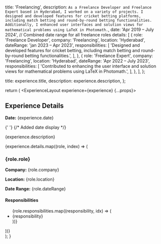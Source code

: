 
  title: 'Freelancing',
  description: `As a Freelance Developer and Freelance Expert based in Hyderabad, I worked on a variety of projects. I designed and developed features for cricket betting platforms, including match betting and round-by-round betting functionalities. Additionally, I enhanced user interfaces and solution views for mathematical problems using LaTeX in Photomath.`,
  date: 'Apr 2019 – July 2024', // Combined date range for all freelance roles
  details: [
    {
      role: 'Freelance Developer',
      company: 'Freelancing',
      location: 'Hyderabad',
      dateRange: 'jan 2023 – Apr 2023',
      responsibilities: [
        'Designed and developed features for cricket betting, including match betting and round-by-round betting functionalities.',
      ],
    },
    {
      role: 'Freelance Expert',
      company: 'Freelancing',
      location: 'Hyderabad',
      dateRange: 'Apr 2022 – July 2023',
      responsibilities: [
        'Contributed to enhancing the user interface and solution views for mathematical problems using LaTeX in Photomath.',
      ],
    },
  ],
};

  title: experience.title,
  description: experience.description,
};

  return (
    <ExperienceLayout experience={experience} {...props}>
      <section>
        <h2>Experience Details</h2>
        <p>
          <strong>Date:</strong> {experience.date}
        </p>{' '}
        {/* Added date display */}
        <p>{experience.description}</p>
        {experience.details.map((role, index) => (
          <div key={index}>
            <h3>{role.role}</h3>
            <p>
              <strong>Company:</strong> {role.company}
            </p>
            <p>
              <strong>Location:</strong> {role.location}
            </p>
            <p>
              <strong>Date Range:</strong> {role.dateRange}
            </p>
            <h4>Responsibilities</h4>
            <ul>
              {role.responsibilities.map((responsibility, idx) => (
                <li key={idx}>{responsibility}</li>
              ))}
            </ul>
          </div>
        ))}
      </section>
    </ExperienceLayout>
  );
}
